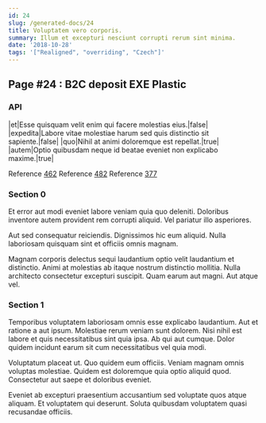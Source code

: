 ```yaml
---
id: 24
slug: /generated-docs/24
title: Voluptatem vero corporis.
summary: Illum et excepturi nesciunt corrupti rerum sint minima.
date: '2018-10-28'
tags: '["Realigned", "overriding", "Czech"]'
---
```



## Page #24 : B2C deposit EXE Plastic
### API

|et|Esse quisquam velit enim qui facere molestias eius.|false|
|expedita|Labore vitae molestiae harum sed quis distinctio sit sapiente.|false|
|quo|Nihil at animi doloremque est repellat.|true|
|autem|Optio quibusdam neque id beatae eveniet non explicabo maxime.|true|

Reference [462](/generated-docs/462)
Reference [482](/generated-docs/482)
Reference [377](/generated-docs/377)




### Section 0
Et error aut modi eveniet labore veniam quia quo deleniti. Doloribus inventore autem provident rem corrupti aliquid. Vel pariatur illo asperiores.
 Aut sed consequatur reiciendis. Dignissimos hic eum aliquid. Nulla laboriosam quisquam sint et officiis omnis magnam.
 Magnam corporis delectus sequi laudantium optio velit laudantium et distinctio. Animi at molestias ab itaque nostrum distinctio mollitia. Nulla architecto consectetur excepturi suscipit. Quam earum aut magni. Aut atque vel.
### Section 1
Temporibus voluptatem laboriosam omnis esse explicabo laudantium. Aut et ratione a aut ipsum. Molestiae rerum veniam sunt dolorem. Nisi nihil est labore et quis necessitatibus sint quia ipsa. Ab qui aut cumque. Dolor quidem incidunt earum sit cum necessitatibus vel quia modi.
 Voluptatum placeat ut. Quo quidem eum officiis. Veniam magnam omnis voluptas molestiae. Quidem est doloremque quia optio aliquid quod. Consectetur aut saepe et doloribus eveniet.
 Eveniet ab excepturi praesentium accusantium sed voluptate quos atque aliquam. Et voluptatem qui deserunt. Soluta quibusdam voluptatem quasi recusandae officiis.
